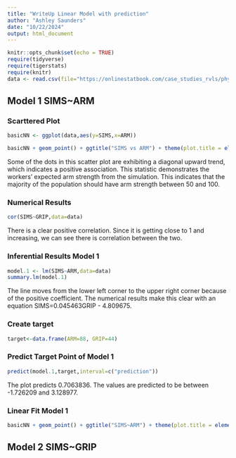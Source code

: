 ```yaml
---
title: "WriteUp Linear Model with prediction"   
author: "Ashley Saunders"         
date: "10/22/2024"      
output: html_document
---
```


```r
knitr::opts_chunk$set(echo = TRUE)
require(tidyverse)
require(tigerstats)
require(knitr)
data <- read.csv(file="https://onlinestatbook.com/case_studies_rvls/physical_strength/data.txt",sep="",header=TRUE)  
```

## Model 1 SIMS~ARM
### Scarttered Plot
```r
basicNN <- ggplot(data,aes(y=SIMS,x=ARM))

```
```r
basicNN + geom_point() + ggtitle("SIMS vs ARM") + theme(plot.title = element_text(hjust = 0.5, size = 20))
```

Some of the dots in this scatter plot are exhibiting a diagonal upward trend, which indicates a positive association. This statistic demonstrates the workers' expected arm strength from the simulation. This indicates that the majority of the population should have arm strength between 50 and 100. 

### Numerical Results

```r
cor(SIMS~GRIP,data=data)
```

There is a clear positive correlation. Since it is getting close to 1 and increasing, we can see there is correlation between the two. 

### Inferential Results Model 1

```r
model.1 <- lm(SIMS~ARM,data=data)
summary.lm(model.1)
```

The line moves from the lower left corner to the upper right corner because of the positive coefficient. The numerical results make this clear with an equation SIMS=0.045463GRIP - 4.809675. 

### Create target

```r
target<-data.frame(ARM=88, GRIP=44)
```

### Predict Target Point of Model 1

```r
predict(model.1,target,interval=c("prediction"))
```

The plot predicts 0.7063836. The values are predicted to be between -1.726209 and 3.128977.

### Linear Fit Model 1

```r
basicNN + geom_point() + ggtitle("SIMS~ARM") + theme(plot.title = element_text(hjust = 0.5, size = 20)) + geom_smooth(method=lm)

```

## Model 2 SIMS~GRIP






